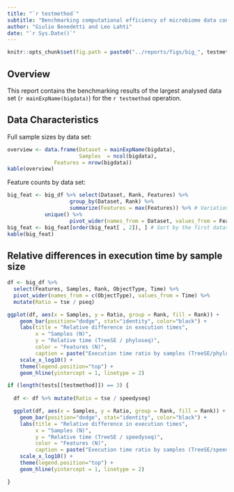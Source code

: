 ```yaml
---
title: "`r testmethod`"
subtitle: "Benchmarking computational efficiency of microbiome data containers"
author: "Giulio Benedetti and Leo Lahti"
date: "`r Sys.Date()`"
---
```


```r
knitr::opts_chunk$set(fig.path = paste0("../reports/figs/big_", testmethod, "_"))
```

## Overview

This report contains the benchmarking results of the largest analysed data set (`r mainExpName(bigdata)`) for the `r testmethod` operation.

## Data Characteristics

Full sample sizes by data set:

```r
overview <- data.frame(Dataset = mainExpName(bigdata),
                       Samples  = ncol(bigdata),
		       Features = nrow(bigdata))
kable(overview)
```

Feature counts by data set:

```r
big_feat <- big_df %>% select(Dataset, Rank, Features) %>%
     	            group_by(Dataset, Rank) %>%
                    summarize(Features = max(Features)) %>% # Variation due to removing zero rows & cols per round
		    unique() %>%
                    pivot_wider(names_from = Dataset, values_from = Features, values_fill = 0)
big_feat <- big_feat[order(big_feat[ , 2]), ] # Sort by the first dataset feature counts
kable(big_feat)
```

## Relative differences in execution time by sample size

```r
df <- big_df %>%
  select(Features, Samples, Rank, ObjectType, Time) %>% 
  pivot_wider(names_from = c(ObjectType), values_from = Time) %>% 
  mutate(Ratio = tse / pseq)
```

```r
ggplot(df, aes(x = Samples, y = Ratio, group = Rank, fill = Rank)) +
    geom_bar(position="dodge", stat="identity", color="black") + 
    labs(title = "Relative difference in execution times",
         x = "Samples (N)",
         y = "Relative time (TreeSE / phyloseq)",
         color = "Features (N)",
         caption = paste("Execution time ratio by samples (TreeSE/phyloseq): ", testmethod)) +
    scale_x_log10() +
    theme(legend.position="top") + 
    geom_hline(yintercept = 1, linetype = 2) 

if (length(tests[[testmethod]]) == 3) {
  
  df <- df %>% mutate(Ratio = tse / speedyseq)

  ggplot(df, aes(x = Samples, y = Ratio, group = Rank, fill = Rank)) +
    geom_bar(position="dodge", stat="identity", color="black") + 
    labs(title = "Relative difference in execution times",
         x = "Samples (N)",
         y = "Relative time (TreeSE / speedyseq)",
         color = "Features (N)",
         caption = paste("Execution time ratio by samples (TreeSE/speedyseq): ", testmethod)) +
    scale_x_log10() +
    theme(legend.position="top") + 
    geom_hline(yintercept = 1, linetype = 2) 

}
```
